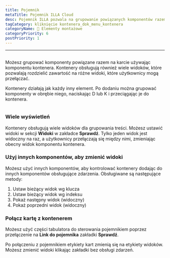 ```yaml
---
title: Pojemnik
metaTitle: Pojemnik ILLA Cloud
desc: Pojemnik ILLA pozwala na grupowanie powiązanych komponentów razem w karcie
tagCategory: kliknięcie kontenera_dok_menu_kontenera
categoryName: 🧬 Elementy montażowe
categoryPriority: 6
postPriority: 1
---
```


* * *

## <h2 hidden>Pojemnik</h2>

Możesz grupować komponenty powiązane razem na karcie używając komponentu kontenera. Kontenery obsługują również wiele widoków, które pozwalają rozdzielić zawartość na różne widoki, które użytkownicy mogą przełączać.

Kontenery działają jak każdy inny element. Po dodaniu można grupować komponenty w obrębie niego, naciskając D lub K i przeciągając je do kontenera.

<img
  src='https://cdn.illacloud.com/official-website/img/docs/assemble/container.png'
  alt=""
/>

### Wiele wyświetleń

Kontenery obsługują wiele widoków dla grupowania treści. Możesz ustawić widoki w sekcji **Widoki** w zakładce **Sprawdź**. Tylko jeden widok jest widoczny na raz, a użytkownicy przełączają się między nimi, zmieniając obecny widok komponentu kontenera.

### Użyj innych komponentów, aby zmienić widoki

Możesz użyć innych komponentów, aby kontrolować kontenery dodając do innych komponentów obsługujące zdarzenia. Obsługiwane są następujące metody:

1.  Ustaw bieżący widok wg klucza
2.  Ustaw bieżący widok wg indeksu
3.  Pokaż następny widok (widoczny)
4.  Pokaż poprzedni widok (widoczny)

### Połącz kartę z kontenerem

Możesz użyć części tabulatora do sterowania pojemnikiem poprzez przełączenie na **Link do pojemnika** zakładki **Sprawdź**.

Po połączeniu z pojemnikiem etykiety kart zmienią się na etykiety widoków. Możesz zmienić widoki klikając zakładki bez obsługi zdarzeń. 
